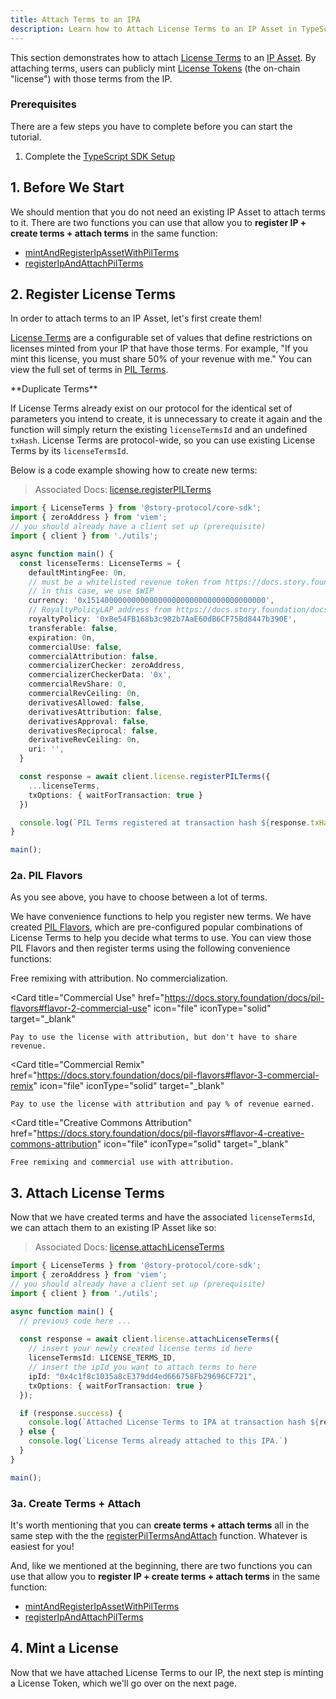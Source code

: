 ```yaml
---
title: Attach Terms to an IPA
description: Learn how to Attach License Terms to an IP Asset in TypeScript.
---
```


This section demonstrates how to attach [License Terms](/developers/license-terms) to an [IP Asset](/developers/ip-asset). By attaching terms, users can publicly mint [License Tokens](/developers/license-token) (the on-chain "license") with those terms from the IP.

### Prerequisites

There are a few steps you have to complete before you can start the tutorial.

1. Complete the [TypeScript SDK Setup](/developers/typescript-sdk/typescript-sdk-setup)

## 1. Before We Start

We should mention that you do not need an existing IP Asset to attach terms to it. There are two functions you can use that allow you to **register IP + create terms + attach terms** in the same function:

* [mintAndRegisterIpAssetWithPilTerms](https://docs.story.foundation/docs/sdk-ipasset#mintandregisteripassetwithpilterms)
* [registerIpAndAttachPilTerms](https://docs.story.foundation/docs/sdk-ipasset#registeripandattachpilterms)

## 2. Register License Terms

In order to attach terms to an IP Asset, let's first create them!

[License Terms](/developers/license-terms) are a configurable set of values that define restrictions on licenses minted from your IP that have those terms. For example, "If you mint this license, you must share 50% of your revenue with me." You can view the full set of terms in [PIL Terms](/developers/pil-terms).

<Note>
**Duplicate Terms**

If License Terms already exist on our protocol for the identical set of parameters you intend to create, it is unnecessary to create it again and the function will simply return the existing `licenseTermsId` and an undefined `txHash`. License Terms are protocol-wide, so you can use existing License Terms by its `licenseTermsId`.
</Note>

Below is a code example showing how to create new terms:

> Associated Docs: [license.registerPILTerms](https://docs.story.foundation/docs/sdk-license#registerpilterms)

```typescript main.ts
import { LicenseTerms } from '@story-protocol/core-sdk';
import { zeroAddress } from 'viem';
// you should already have a client set up (prerequisite)
import { client } from './utils';

async function main() {
  const licenseTerms: LicenseTerms = {
    defaultMintingFee: 0n,
    // must be a whitelisted revenue token from https://docs.story.foundation/docs/deployed-smart-contracts
    // in this case, we use $WIP
    currency: '0x1514000000000000000000000000000000000000',
    // RoyaltyPolicyLAP address from https://docs.story.foundation/docs/deployed-smart-contracts
    royaltyPolicy: '0xBe54FB168b3c982b7AaE60dB6CF75Bd8447b390E',
    transferable: false,
    expiration: 0n,
    commercialUse: false,
    commercialAttribution: false,
    commercializerChecker: zeroAddress,
    commercializerCheckerData: '0x',
    commercialRevShare: 0,
    commercialRevCeiling: 0n,
    derivativesAllowed: false,
    derivativesAttribution: false,
    derivativesApproval: false,
    derivativesReciprocal: false,
    derivativeRevCeiling: 0n,
    uri: '',
  }

  const response = await client.license.registerPILTerms({ 
    ...licenseTerms, 
    txOptions: { waitForTransaction: true } 
  })

  console.log(`PIL Terms registered at transaction hash ${response.txHash}, License Terms ID: ${response.licenseTermsId}`)  
}

main();
```

### 2a. PIL Flavors

As you see above, you have to choose between a lot of terms.

We have convenience functions to help you register new terms. We have created [PIL Flavors](/developers/pil-flavors), which are pre-configured popular combinations of License Terms to help you decide what terms to use. You can view those PIL Flavors and then register terms using the following convenience functions:

<CardGroup cols={4}>
  <Card
    title="Non-Commercial Social Remixing"
    href="https://docs.story.foundation/docs/pil-flavors#flavor-1-non-commercial-social-remixing"
    icon="file"
    iconType="solid"
    target="_blank"
  >
    Free remixing with attribution. No commercialization.
  </Card>

  <Card
    title="Commercial Use"
    href="https://docs.story.foundation/docs/pil-flavors#flavor-2-commercial-use"
    icon="file"
    iconType="solid"
    target="_blank"
  >
    Pay to use the license with attribution, but don't have to share revenue.
  </Card>

  <Card
    title="Commercial Remix"
    href="https://docs.story.foundation/docs/pil-flavors#flavor-3-commercial-remix"
    icon="file"
    iconType="solid"
    target="_blank"
  >
    Pay to use the license with attribution and pay % of revenue earned.
  </Card>

  <Card
    title="Creative Commons Attribution"
    href="https://docs.story.foundation/docs/pil-flavors#flavor-4-creative-commons-attribution"
    icon="file"
    iconType="solid"
    target="_blank"
  >
    Free remixing and commercial use with attribution.
  </Card>
</CardGroup>

## 3. Attach License Terms

Now that we have created terms and have the associated `licenseTermsId`, we can attach them to an existing IP Asset like so:

> Associated Docs: [license.attachLicenseTerms](https://docs.story.foundation/docs/sdk-license#attachlicenseterms)

```typescript TypeScript
import { LicenseTerms } from '@story-protocol/core-sdk';
import { zeroAddress } from 'viem';
// you should already have a client set up (prerequisite)
import { client } from './utils';

async function main() {
  // previous code here ...
  
  const response = await client.license.attachLicenseTerms({
    // insert your newly created license terms id here
    licenseTermsId: LICENSE_TERMS_ID, 
    // insert the ipId you want to attach terms to here
    ipId: "0x4c1f8c1035a8cE379dd4ed666758Fb29696CF721",
    txOptions: { waitForTransaction: true }
  });

  if (response.success) {
    console.log(`Attached License Terms to IPA at transaction hash ${response.txHash}.`)
  } else {
    console.log(`License Terms already attached to this IPA.`)
  }
}

main();
```

### 3a. Create Terms + Attach

It's worth mentioning that you can **create terms + attach terms** all in the same step with the the [registerPilTermsAndAttach](https://docs.story.foundation/docs/sdk-ipasset#registerpiltermsandattach) function. Whatever is easiest for you!

And, like we mentioned at the beginning, there are two functions you can use that allow you to **register IP + create terms + attach terms** in the same function:

* [mintAndRegisterIpAssetWithPilTerms](https://docs.story.foundation/docs/sdk-ipasset#mintandregisteripassetwithpilterms)
* [registerIpAndAttachPilTerms](https://docs.story.foundation/docs/sdk-ipasset#registeripandattachpilterms)

## 4. Mint a License

Now that we have attached License Terms to our IP, the next step is minting a License Token, which we'll go over on the next page.
